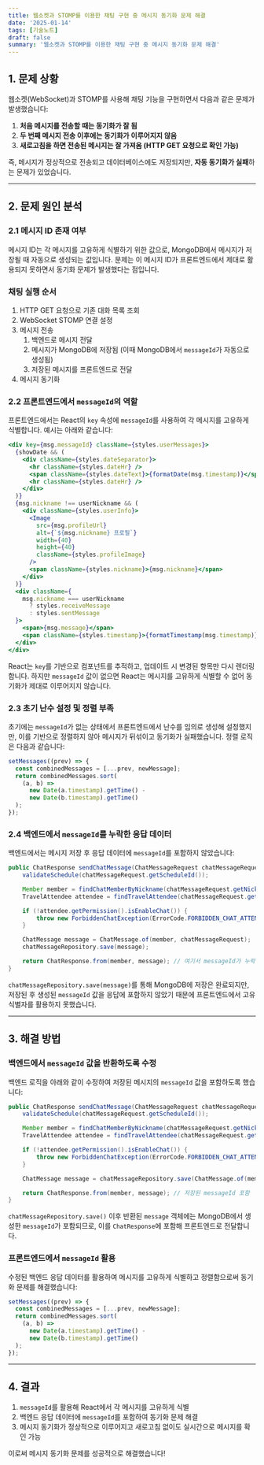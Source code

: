 ```yaml
---
title: 웹소켓과 STOMP를 이용한 채팅 구현 중 메시지 동기화 문제 해결
date: '2025-01-14'
tags: [기술노트]
draft: false
summary: '웹소켓과 STOMP를 이용한 채팅 구현 중 메시지 동기화 문제 해결'
---
```


## 1. 문제 상황

웹소켓(WebSocket)과 STOMP를 사용해 채팅 기능을 구현하면서 다음과 같은 문제가 발생했습니다:

1. **처음 메시지를 전송할 때는 동기화가 잘 됨**
2. **두 번째 메시지 전송 이후에는 동기화가 이루어지지 않음**
3. **새로고침을 하면 전송된 메시지는 잘 가져옴 (HTTP GET 요청으로 확인 가능)**

즉, 메시지가 정상적으로 전송되고 데이터베이스에도 저장되지만, **자동 동기화가 실패**하는 문제가 있었습니다.

---

## 2. 문제 원인 분석

### 2.1 메시지 ID 존재 여부

메시지 ID는 각 메시지를 고유하게 식별하기 위한 값으로, MongoDB에서 메시지가 저장될 때 자동으로 생성되는 값입니다. 문제는 이 메시지 ID가 프론트엔드에서 제대로 활용되지 못하면서 동기화 문제가 발생했다는 점입니다.

### 채팅 실행 순서

1. HTTP GET 요청으로 기존 대화 목록 조회
2. WebSocket STOMP 연결 설정
3. 메시지 전송
    1. 백엔드로 메시지 전달
    2. 메시지가 MongoDB에 저장됨 (이때 MongoDB에서 `messageId`가 자동으로 생성됨)
    3. 저장된 메시지를 프론트엔드로 전달
4. 메시지 동기화

### 2.2 프론트엔드에서 `messageId`의 역할

프론트엔드에서는 React의 `key` 속성에 `messageId`를 사용하여 각 메시지를 고유하게 식별합니다. 예시는 아래와 같습니다:

```jsx
<div key={msg.messageId} className={styles.userMessages}>
  {showDate && (
    <div className={styles.dateSeparator}>
      <hr className={styles.dateHr} />
      <span className={styles.dateText}>{formatDate(msg.timestamp)}</span>
      <hr className={styles.dateHr} />
    </div>
  )}
  {msg.nickname !== userNickname && (
    <div className={styles.userInfo}>
      <Image
        src={msg.profileUrl}
        alt={`${msg.nickname} 프로필`}
        width={40}
        height={40}
        className={styles.profileImage}
      />
      <span className={styles.nickname}>{msg.nickname}</span>
    </div>
  )}
  <div className={
    msg.nickname === userNickname
      ? styles.receiveMessage
      : styles.sentMessage
  }>
    <span>{msg.message}</span>
    <span className={styles.timestamp}>{formatTimestamp(msg.timestamp)}</span>
  </div>
</div>

```

React는 `key`를 기반으로 컴포넌트를 추적하고, 업데이트 시 변경된 항목만 다시 렌더링합니다. 하지만 `messageId` 값이 없으면 React는 메시지를 고유하게 식별할 수 없어 동기화가 제대로 이루어지지 않습니다.

### 2.3 초기 난수 설정 및 정렬 부족

초기에는 `messageId`가 없는 상태에서 프론트엔드에서 난수를 임의로 생성해 설정했지만, 이를 기반으로 정렬하지 않아 메시지가 뒤섞이고 동기화가 실패했습니다. 정렬 로직은 다음과 같습니다:

```jsx
setMessages((prev) => {
  const combinedMessages = [...prev, newMessage];
  return combinedMessages.sort(
    (a, b) =>
      new Date(a.timestamp).getTime() -
      new Date(b.timestamp).getTime()
  );
});

```

### 2.4 백엔드에서 `messageId`를 누락한 응답 데이터

백엔드에서는 메시지 저장 후 응답 데이터에 `messageId`를 포함하지 않았습니다:

```java
public ChatResponse sendChatMessage(ChatMessageRequest chatMessageRequest) {
    validateSchedule(chatMessageRequest.getScheduleId());

    Member member = findChatMemberByNickname(chatMessageRequest.getNickname());
    TravelAttendee attendee = findTravelAttendee(chatMessageRequest.getScheduleId(), member.getUserId());

    if (!attendee.getPermission().isEnableChat()) {
        throw new ForbiddenChatException(ErrorCode.FORBIDDEN_CHAT_ATTENDEE);
    }

    ChatMessage message = ChatMessage.of(member, chatMessageRequest);
    chatMessageRepository.save(message);

    return ChatResponse.from(member, message); // 여기서 messageId가 누락됨
}

```

`chatMessageRepository.save(message)`를 통해 MongoDB에 저장은 완료되지만, 저장된 후 생성된 `messageId` 값을 응답에 포함하지 않았기 때문에 프론트엔드에서 고유 식별자를 활용하지 못했습니다.

---

## 3. 해결 방법

### 백엔드에서 `messageId` 값을 반환하도록 수정

백엔드 로직을 아래와 같이 수정하여 저장된 메시지의 `messageId` 값을 포함하도록 했습니다:

```java
public ChatResponse sendChatMessage(ChatMessageRequest chatMessageRequest) {
    validateSchedule(chatMessageRequest.getScheduleId());

    Member member = findChatMemberByNickname(chatMessageRequest.getNickname());
    TravelAttendee attendee = findTravelAttendee(chatMessageRequest.getScheduleId(), member.getUserId());

    if (!attendee.getPermission().isEnableChat()) {
        throw new ForbiddenChatException(ErrorCode.FORBIDDEN_CHAT_ATTENDEE);
    }

    ChatMessage message = chatMessageRepository.save(ChatMessage.of(member, chatMessageRequest));

    return ChatResponse.from(member, message); // 저장된 messageId 포함
}

```

`chatMessageRepository.save()` 이후 반환된 `message` 객체에는 MongoDB에서 생성한 `messageId`가 포함되므로, 이를 `ChatResponse`에 포함해 프론트엔드로 전달합니다.

### 프론트엔드에서 `messageId` 활용

수정된 백엔드 응답 데이터를 활용하여 메시지를 고유하게 식별하고 정렬함으로써 동기화 문제를 해결했습니다:

```jsx
setMessages((prev) => {
  const combinedMessages = [...prev, newMessage];
  return combinedMessages.sort(
    (a, b) =>
      new Date(a.timestamp).getTime() -
      new Date(b.timestamp).getTime()
  );
});

```

---

## 4. 결과

1. `messageId`를 활용해 React에서 각 메시지를 고유하게 식별
2. 백엔드 응답 데이터에 `messageId`를 포함하여 동기화 문제 해결
3. 메시지 동기화가 정상적으로 이루어지고 새로고침 없이도 실시간으로 메시지를 확인 가능

이로써 메시지 동기화 문제를 성공적으로 해결했습니다!
